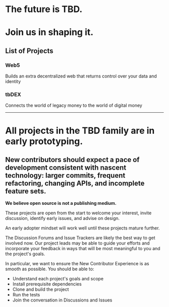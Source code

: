 <div class="prose prose-pink">

# The future is TBD.

# Join us in shaping it.

## List of Projects

### Web5

Builds an extra decentralized web that returns control over your data and identity

### tbDEX

Connects the world of legacy money to the world of digital money

---

# All projects in the TBD family are in early prototyping.

## New contributors should expect a pace of development consistent with nascent technology: larger commits, frequent refactoring, changing APIs, and incomplete feature sets.

**We believe open source is not a publishing medium.**

These projects are open from the start to welcome your interest, invite discussion, identify early issues, and advise on design.

An early adopter mindset will work well until these projects mature further.

The Discussion Forums and Issue Trackers are likely the best way to get involved now. Our project leads may be able to guide your efforts and incorporate your feedback in ways that will be most meaningful to you and the project's goals.

In particular, we want to ensure the New Contributor Experience is as smooth as possible. You should be able to:

- Understand each project's goals and scope
- Install prerequisite dependencies
- Clone and build the project
- Run the tests
- Join the conversation in Discussions and Issues
<!--stackedit_data:
eyJoaXN0b3J5IjpbLTE2NjA3ODA4ODksLTE3NDQ2MTU1MjBdfQ
==
-->

</div>
